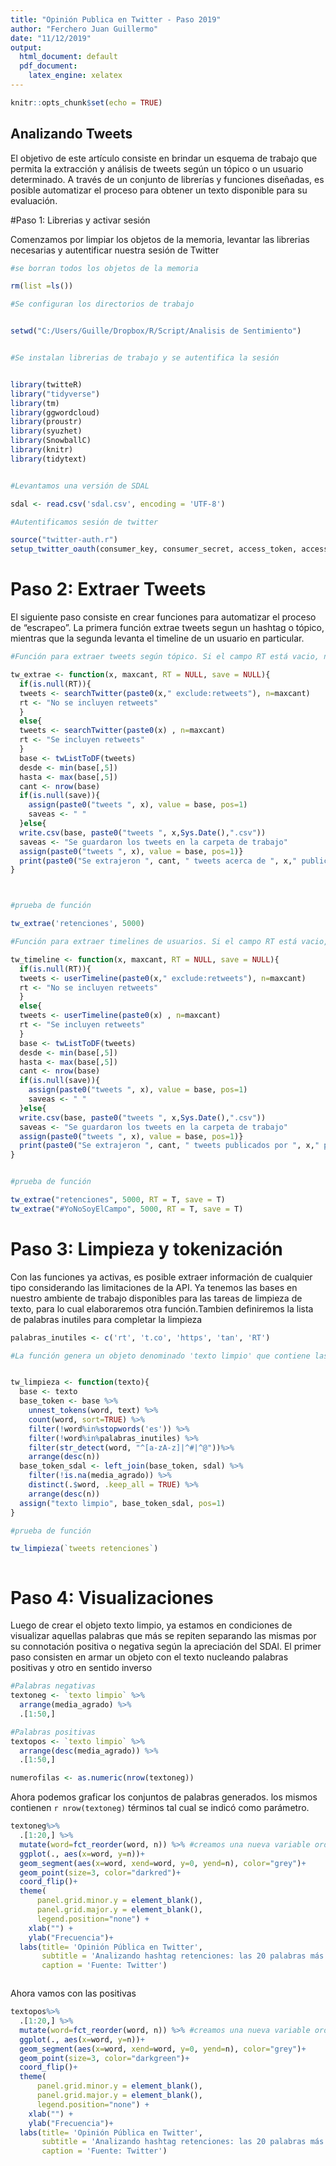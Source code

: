 ---
title: "Opinión Publica en Twitter - Paso 2019"
author: "Ferchero Juan Guillermo"
date: "11/12/2019"
output:
  html_document: default
  pdf_document: 
    latex_engine: xelatex
---

```{r setup, include=FALSE}
knitr::opts_chunk$set(echo = TRUE)

```

## Analizando Tweets

El objetivo de este artículo consiste en brindar un esquema de trabajo que permita la extracción y análisis de tweets según un tópico o un usuario determinado. A través de un conjunto de librerías y funciones diseñadas, es posible automatizar el proceso para obtener un texto disponible para su evaluación.


#Paso 1: Librerias y activar sesión

Comenzamos por limpiar los objetos de la memoria, levantar las librerias necesarias y autentificar nuestra sesión de Twitter

```{r inicio, message=FALSE, warning=FALSE}
#se borran todos los objetos de la memoria

rm(list =ls())

#Se configuran los directorios de trabajo


setwd("C:/Users/Guille/Dropbox/R/Script/Analisis de Sentimiento")


#Se instalan librerias de trabajo y se autentifica la sesión


library(twitteR)
library("tidyverse")
library(tm)
library(ggwordcloud)
library(proustr)
library(syuzhet)
library(SnowballC)
library(knitr)
library(tidytext)


#Levantamos una versión de SDAL 

sdal <- read.csv('sdal.csv', encoding = 'UTF-8')

#Autentificamos sesión de twitter

source("twitter-auth.r")
setup_twitter_oauth(consumer_key, consumer_secret, access_token, access_secret)

```

# Paso 2: Extraer Tweets


El siguiente paso consiste en crear funciones para automatizar el proceso de "escrapeo". La primera función extrae tweets segun un hashtag o tópico, mientras que la segunda levanta el timeline de un usuario en particular. 

```{r}
#Función para extraer tweets según tópico. Si el campo RT está vacio, no se incluyen retweets. La salida informa el rango temporal entre el primer tweet y el último.Si el campo save no está vacio, se genera un csv con la salida.

tw_extrae <- function(x, maxcant, RT = NULL, save = NULL){
  if(is.null(RT)){
  tweets <- searchTwitter(paste0(x," exclude:retweets"), n=maxcant)
  rt <- "No se incluyen retweets"
  }
  else{
  tweets <- searchTwitter(paste0(x) , n=maxcant)
  rt <- "Se incluyen retweets"
  }
  base <- twListToDF(tweets)
  desde <- min(base[,5])
  hasta <- max(base[,5])
  cant <- nrow(base)
  if(is.null(save)){
    assign(paste0("tweets ", x), value = base, pos=1)
    saveas <- " "
  }else{
  write.csv(base, paste0("tweets ", x,Sys.Date(),".csv"))
  saveas <- "Se guardaron los tweets en la carpeta de trabajo"
  assign(paste0("tweets ", x), value = base, pos=1)}
  print(paste0("Se extrajeron ", cant, " tweets acerca de ", x," publicados desde el ", desde, " hasta el ", hasta, ". ", rt, " ", saveas))
}



#prueba de función

tw_extrae('retenciones', 5000)

#Función para extraer timelines de usuarios. Si el campo RT está vacio, no se incluyen retweets. La salida informa el rango temporal entre el primer tweet y el último. Si el campo save no está vacio, se genera un csv con la salida.

tw_timeline <- function(x, maxcant, RT = NULL, save = NULL){
  if(is.null(RT)){
  tweets <- userTimeline(paste0(x," exclude:retweets"), n=maxcant)
  rt <- "No se incluyen retweets"
  }
  else{
  tweets <- userTimeline(paste0(x) , n=maxcant)
  rt <- "Se incluyen retweets"
  }
  base <- twListToDF(tweets)
  desde <- min(base[,5])
  hasta <- max(base[,5])
  cant <- nrow(base)
  if(is.null(save)){
    assign(paste0("tweets ", x), value = base, pos=1)
    saveas <- " "
  }else{
  write.csv(base, paste0("tweets ", x,Sys.Date(),".csv"))
  saveas <- "Se guardaron los tweets en la carpeta de trabajo"
  assign(paste0("tweets ", x), value = base, pos=1)}
  print(paste0("Se extrajeron ", cant, " tweets publicados por ", x," publicados desde el ", desde, " hasta el ", hasta, ". ", rt, " ", saveas))
}


#prueba de función 

tw_extrae("retenciones", 5000, RT = T, save = T)
tw_extrae("#YoNoSoyElCampo", 5000, RT = T, save = T)

```

# Paso 3: Limpieza y tokenización

Con las funciones ya activas, es posible extraer información de cualquier tipo considerando las limitaciones de la API. Ya tenemos las bases en nuestro ambiente de trabajo disponibles para las tareas de limpieza de texto, para lo cual elaboraremos otra función.Tambien definiremos la lista de palabras inutiles para completar la limpieza

```{r}

palabras_inutiles <- c('rt', 't.co', 'https', 'tan', 'RT')

#La función genera un objeto denominado 'texto limpio' que contiene las palabras de la base de tweets ingresada sin duplicados y unida con las valoraciones del sdal


tw_limpieza <- function(texto){
  base <- texto
  base_token <- base %>% 
    unnest_tokens(word, text) %>%
    count(word, sort=TRUE) %>%
    filter(!word%in%stopwords('es')) %>%
    filter(!word%in%palabras_inutiles) %>%
    filter(str_detect(word, "^[a-zA-z]|^#|^@"))%>%
    arrange(desc(n))
  base_token_sdal <- left_join(base_token, sdal) %>% 
    filter(!is.na(media_agrado)) %>%
    distinct(.$word, .keep_all = TRUE) %>% 
    arrange(desc(n))
  assign("texto limpio", base_token_sdal, pos=1)
}

#prueba de función

tw_limpieza(`tweets retenciones`)



```

# Paso 4: Visualizaciones

Luego de crear el objeto texto limpio, ya estamos en condiciones de visualizar aquellas palabras que más se repiten separando las mismas por su connotación positiva o negativa según la apreciación del SDAl.
El primer paso consisten en armar un objeto con el texto nucleando palabras positivas y otro en sentido inverso

```{r}
#Palabras negativas
textoneg <- `texto limpio` %>% 
  arrange(media_agrado) %>% 
  .[1:50,]

#Palabras positivas
textopos <- `texto limpio` %>% 
  arrange(desc(media_agrado)) %>% 
  .[1:50,]

numerofilas <- as.numeric(nrow(textoneg))

```


Ahora podemos graficar los conjuntos de palabras generados. los mismos contienen `r nrow(textoneg)` términos tal cual se indicó como parámetro.


```{r}
textoneg%>%
  .[1:20,] %>% 
  mutate(word=fct_reorder(word, n)) %>% #creamos una nueva variable ordenada
  ggplot(., aes(x=word, y=n))+
  geom_segment(aes(x=word, xend=word, y=0, yend=n), color="grey")+
  geom_point(size=3, color="darkred")+
  coord_flip()+
  theme(
      panel.grid.minor.y = element_blank(),
      panel.grid.major.y = element_blank(),
      legend.position="none") +
    xlab("") +
    ylab("Frecuencia")+
  labs(title= 'Opinión Pública en Twitter',
       subtitle = 'Analizando hashtag retenciones: las 20 palabras más negativas por frecuencia',
       caption = 'Fuente: Twitter')



```

Ahora vamos con las positivas

```{r}
textopos%>%
  .[1:20,] %>% 
  mutate(word=fct_reorder(word, n)) %>% #creamos una nueva variable ordenada
  ggplot(., aes(x=word, y=n))+
  geom_segment(aes(x=word, xend=word, y=0, yend=n), color="grey")+
  geom_point(size=3, color="darkgreen")+
  coord_flip()+
  theme(
      panel.grid.minor.y = element_blank(),
      panel.grid.major.y = element_blank(),
      legend.position="none") +
    xlab("") +
    ylab("Frecuencia")+
  labs(title= 'Opinión Pública en Twitter',
       subtitle = 'Analizando hashtag retenciones: las 20 palabras más positivas por frecuencia',
       caption = 'Fuente: Twitter')

```



